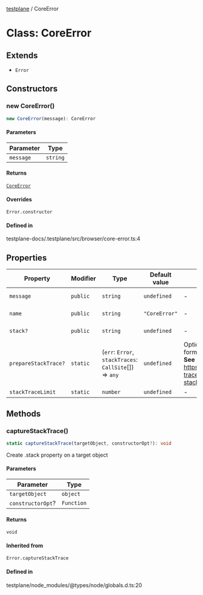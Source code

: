[testplane](../README.mdx) / CoreError

# Class: CoreError

## Extends

- `Error`

## Constructors

### new CoreError()

```ts
new CoreError(message): CoreError
```

#### Parameters

| Parameter | Type |
| ------ | ------ |
| `message` | `string` |

#### Returns

[`CoreError`](CoreError.mdx)

#### Overrides

`Error.constructor`

#### Defined in

testplane-docs/.testplane/src/browser/core-error.ts:4

## Properties

| Property | Modifier | Type | Default value | Description | Overrides | Inherited from | Defined in |
| ------ | ------ | ------ | ------ | ------ | ------ | ------ | ------ |
| `message` | `public` | `string` | `undefined` | - | - | `Error.message` | testplane-docs/node\_modules/typescript/lib/lib.es5.d.ts:1077 |
| `name` | `public` | `string` | `"CoreError"` | - | `Error.name` | - | testplane-docs/.testplane/src/browser/core-error.ts:2 |
| `stack?` | `public` | `string` | `undefined` | - | - | `Error.stack` | testplane-docs/node\_modules/typescript/lib/lib.es5.d.ts:1078 |
| `prepareStackTrace?` | `static` | (`err`: `Error`, `stackTraces`: `CallSite`[]) => `any` | `undefined` | Optional override for formatting stack traces **See** https://v8.dev/docs/stack-trace-api#customizing-stack-traces | - | `Error.prepareStackTrace` | testplane/node\_modules/@types/node/globals.d.ts:27 |
| `stackTraceLimit` | `static` | `number` | `undefined` | - | - | `Error.stackTraceLimit` | testplane/node\_modules/@types/node/globals.d.ts:29 |

## Methods

### captureStackTrace()

```ts
static captureStackTrace(targetObject, constructorOpt?): void
```

Create .stack property on a target object

#### Parameters

| Parameter | Type |
| ------ | ------ |
| `targetObject` | `object` |
| `constructorOpt`? | `Function` |

#### Returns

`void`

#### Inherited from

`Error.captureStackTrace`

#### Defined in

testplane/node\_modules/@types/node/globals.d.ts:20
